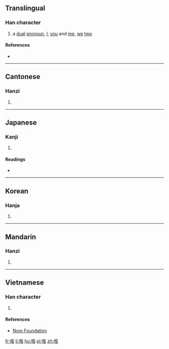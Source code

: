 ==Translingual==

===Han character===
{{Han char|rn=30|rad=口|as=09|sn=12|four=68064|canj=RHOA,RHYA|ids=⿰口昝}}

# a [[dual]] [[pronoun]], [[I]], [[you]] and [[me]], [[we]] [[two]]

====References====
* {{Han ref|kx=0198.200|dkj=03936|dj=0420.080|hdz=10658.090|uh=5592|ud=21906|bh=D873|bd=55411}}

----

==Cantonese==

===Hanzi===
{{yue-hanzi|jyut=[[zaa1]]|y=ja1}}

# {{defn|lang=yue|sort=口09}}

----

==Japanese==

===Kanji===
{{ja-kanji|grade=|rs=口09}}

# {{defn|lang=ja|sort=口09}}

====Readings====
* {{ja-readings|on=[[さん]] (san)|kun=[[われ]] (ware)}}

----

==Korean==

===Hanja===
{{ko-hanja|hangeul=잠|rv=jam|mr=cham}}

# {{defn|lang=ko|sort=口09}}

----

==Mandarin==

===Hanzi===
{{cmn-hanzi|pin=[[zá]] ([[za2]]), [[zán]] ([[zan2]])|wg=tsa<sup>2</sup>, tsan<sup>2</sup>}}

# {{defn|lang=cmn|sort=口09}}

----

==Vietnamese==

===Han character===
{{vi-hantu|[[tàm]], [[gia]], [[ta]]|rs=口09}}

# {{han tu form of|ta|[[I]]; [[me]]; [[we]]; [[us]]}}

====References====
* [http://nomfoundation.org/common/nom_details.php?codepoint=5592 Nom Foundation]

[[fr:喒]]
[[li:喒]]
[[hu:喒]]
[[pl:喒]]
[[zh:喒]]